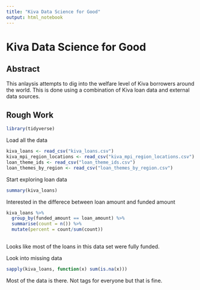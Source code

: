 ```yaml
---
title: "Kiva Data Science for Good"
output: html_notebook
---
```


# Kiva Data Science for Good

## Abstract
This anlaysis attempts to dig into the welfare level of Kiva borrowers around the world. This is done using a combination of Kiva loan data and external data sources.

## Rough Work
```r
library(tidyverse)
```


Load all the data
```r
kiva_loans <- read_csv("kiva_loans.csv")
kiva_mpi_region_locations <- read_csv("kiva_mpi_region_locations.csv")
loan_theme_ids <- read_csv("loan_theme_ids.csv")
loan_themes_by_region <- read_csv("loan_themes_by_region.csv")
```

Start exploring loan data
```r
summary(kiva_loans)
```

Interested in the differece between loan amount and funded amount
```r
kiva_loans %>% 
  group_by(funded_amount == loan_amount) %>% 
  summarise(count = n()) %>% 
  mutate(percent = count/sum(count))
  
```
Looks like most of the loans in this data set were fully funded.


Look into missing data
```r
sapply(kiva_loans, function(x) sum(is.na(x)))
```
Most of the data is there. Not tags for everyone but that is fine.


